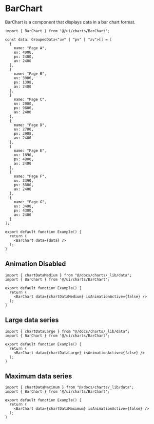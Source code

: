 # BarChart

BarChart is a component that displays data in a bar chart format.

```tsx preview
import { BarChart } from '@/ui/charts/BarChart';

const data: GroupedData<"uv" | "pv" | "av">[] = [
  {
    name: "Page A",
    uv: 4000,
    pv: 2400,
    av: 2400
  },
  {
    name: "Page B",
    uv: 3000,
    pv: 1398,
    av: 2400
  },
  {
    name: "Page C",
    uv: 2000,
    pv: 9800,
    av: 2400
  },
  {
    name: "Page D",
    uv: 2780,
    pv: 3908,
    av: 2400
  },
  {
    name: "Page E",
    uv: 1890,
    pv: 4800,
    av: 2400
  },
  {
    name: "Page F",
    uv: 2390,
    pv: 3800,
    av: 2400
  },
  {
    name: "Page G",
    uv: 3490,
    pv: 4300,
    av: 2400
  }
];

export default function Example() {
  return (
    <BarChart data={data} />
  );
}
```

## Animation Disabled

```tsx preview
import { chartDataMedium } from "@/docs/charts/_lib/data";
import { BarChart } from '@/ui/charts/BarChart';

export default function Example() {
  return (
    <BarChart data={chartDataMedium} isAnimationActive={false} />
  );
}
```

## Large data series

```tsx preview
import { chartDataLarge } from "@/docs/charts/_lib/data";
import { BarChart } from '@/ui/charts/BarChart';

export default function Example() {
  return (
    <BarChart data={chartDataLarge} isAnimationActive={false} />
  );
}
```

## Maximum data series

```tsx preview
import { chartDataMaximum } from "@/docs/charts/_lib/data";
import { BarChart } from '@/ui/charts/BarChart';

export default function Example() {
  return (
    <BarChart data={chartDataMaximum} isAnimationActive={false} />
  );
}
```